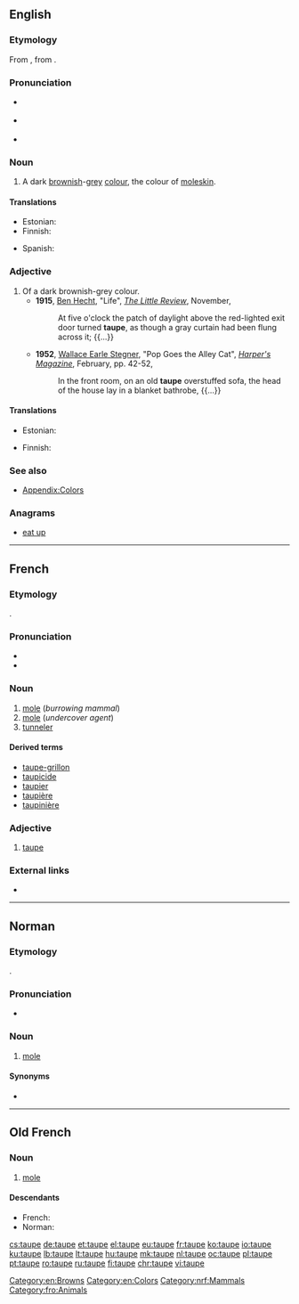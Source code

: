 ==English==
{{was wotd|2008|September|25}}

===Etymology===
From {{etyl|fr|en}} {{term|taupe|lang=fr}}, from {{etyl|la|en}} {{term|talpa||lang=la|[[mole]]}}.

===Pronunciation===
* {{a|UK}} {{IPA|/təʊp/|lang=en}}
* {{a|US}} {{IPA|/toʊp/|lang=en}}
* {{audio|en-us-taupe.ogg|Audio (US)|lang=en}}

===Noun===
{{en-noun}}

# A dark [[brown]]ish-[[grey]] [[color|colour]], the colour of [[moleskin]].
#: {{color panel|2=483C32}}

====Translations====
{{trans-top|a dark brownish-gray colour}}
* Estonian: {{t|et|pruunikashall}}
* Finnish: {{t|fi|ruskeanharmaa}}
{{trans-mid}}
* Spanish: {{t+|es|talpa}}
{{trans-bottom}}

===Adjective===
{{en-adj}}

# Of a dark brownish-grey colour.
#* '''1915''', [[w:Ben Hecht|Ben Hecht]], "Life", ''[[w:The Little Review|The Little Review]]'', November,
#*: At five o'clock the patch of daylight above the red-lighted exit door turned '''taupe''', as though a gray curtain had been flung across it; {{...}}
#* '''1952''', [[w:Wallace Earle Stegner|Wallace Earle Stegner]], "Pop Goes the Alley Cat", ''[[w:Harper's Magazine|Harper's Magazine]]'', February, pp. 42-52,
#*: In the front room, on an old '''taupe''' overstuffed sofa, the head of the house lay in a blanket bathrobe, {{...}}

====Translations====
{{trans-top|of a dark brownish-gray colour}}
* Estonian: {{t|et|pruunikashall}}
{{trans-mid}}
* Finnish: {{t|fi|ruskeanharmaa}}
{{trans-bottom}}

===See also===
* [[Appendix:Colors]]

===Anagrams===
* [[eat up#English|eat up]]

[[Category:en:Browns]]
[[Category:en:Colors]]

----

==French==

===Etymology===
{{etyl|la|fr}} {{term|talpa|lang=la}}.

===Pronunciation===
* {{IPA|/top/|lang=fr}}
* {{audio|Fr-taupe-ca-Montréal.ogg|audio (CA)|lang=fr}}

===Noun===
{{fr-noun|f}}

# [[mole]] (''burrowing mammal'')
# [[mole]] (''undercover agent'')
# [[tunneler]]

====Derived terms====
* [[taupe-grillon]]
* [[taupicide]]
* [[taupier]]
* [[taupière]]
* [[taupinière]]

===Adjective===
{{fr-adj|mf}}

# [[#English|taupe]]

===External links===
* {{R:TLFi}}

----

==Norman==
{{rfc-auto}}

===Etymology===
{{etyl|fro|nrf}} {{term|taupe|lang=fro}}.

===Pronunciation===
* {{audio|Jer-taupe.ogg|Audio}}

===Noun===
{{nrf-noun|f}}

# [[mole]] {{gloss|mammal}}

====Synonyms====
* {{l|nrf|taupîn}}

[[Category:nrf:Mammals]]

----

==Old French==

===Noun===
{{fro-noun|f}}

# [[mole]] {{gloss|mammal}}

====Descendants====
* French: {{l|fr|taupe}}
* Norman: {{l|nrf|taupe}}

[[Category:fro:Animals]]

[[cs:taupe]]
[[de:taupe]]
[[et:taupe]]
[[el:taupe]]
[[eu:taupe]]
[[fr:taupe]]
[[ko:taupe]]
[[io:taupe]]
[[ku:taupe]]
[[lb:taupe]]
[[lt:taupe]]
[[hu:taupe]]
[[mk:taupe]]
[[nl:taupe]]
[[oc:taupe]]
[[pl:taupe]]
[[pt:taupe]]
[[ro:taupe]]
[[ru:taupe]]
[[fi:taupe]]
[[chr:taupe]]
[[vi:taupe]]